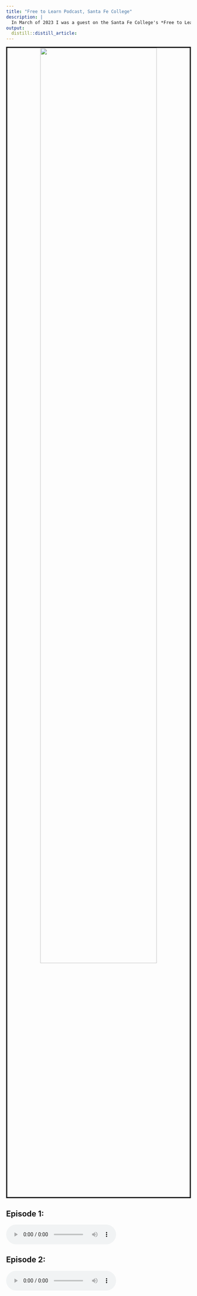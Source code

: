 ```yaml
---
title: "Free to Learn Podcast, Santa Fe College"
description: |
  In March of 2023 I was a guest on the Santa Fe College's *Free to Learn* podcast, wherein I talked about my expereinces with higher education in prison, as well as my adjustment after release. My interview was broken into two episodes.
output:
  distill::distill_article:
---
```


::: {.figure .first-image style="text-align: center; border: 3px solid black;"}
<img src="/Users/johnwise/pubic_repository/images/Free_to_Learn_Logo_Black.png" width="80%"/>
</p>
:::

<section>
# Episode 1:
<audio controls>
  <source src="/Users/johnwise/pubic_repository/audio/free2learn/whatever-it-takes-part-1.mp3" type="audio/mpeg">
  Your browser does not support the audio element.
</audio>
</section>

<section>
# Episode 2:
<audio controls>
  <source src="/Users/johnwise/pubic_repository/audio/free2learn/whatever-it-takes-part-2.mp3" type="audio/mpeg">
  Your browser does not support the audio element.
</audio>
</section>